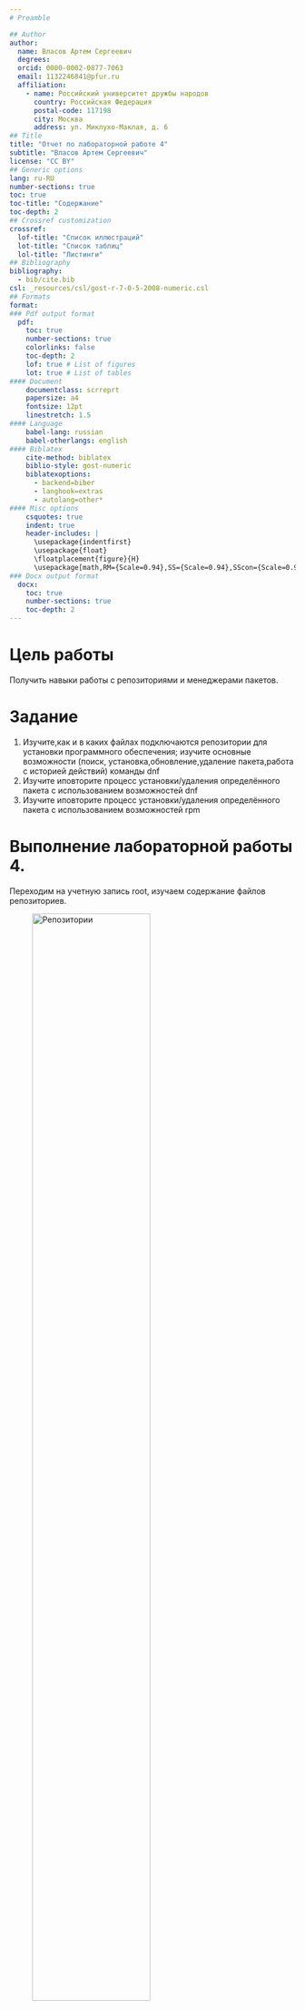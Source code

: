 ```yaml
---
# Preamble

## Author
author:
  name: Власов Артем Сергеевич
  degrees: 
  orcid: 0000-0002-0877-7063
  email: 1132246841@pfur.ru
  affiliation:
    - name: Российский университет дружбы народов
      country: Российская Федерация
      postal-code: 117198
      city: Москва
      address: ул. Миклухо-Маклая, д. 6
## Title
title: "Отчет по лабораторной работе 4"
subtitle: "Власов Артем Сергеевич"
license: "CC BY"
## Generic options
lang: ru-RU
number-sections: true
toc: true
toc-title: "Содержание"
toc-depth: 2
## Crossref customization
crossref:
  lof-title: "Список иллюстраций"
  lot-title: "Список таблиц"
  lol-title: "Листинги"
## Bibliography
bibliography:
  - bib/cite.bib
csl: _resources/csl/gost-r-7-0-5-2008-numeric.csl
## Formats
format:
### Pdf output format
  pdf:
    toc: true
    number-sections: true
    colorlinks: false
    toc-depth: 2
    lof: true # List of figures
    lot: true # List of tables
#### Document
    documentclass: scrreprt
    papersize: a4
    fontsize: 12pt
    linestretch: 1.5
#### Language
    babel-lang: russian
    babel-otherlangs: english
#### Biblatex
    cite-method: biblatex
    biblio-style: gost-numeric
    biblatexoptions:
      - backend=biber
      - langhook=extras
      - autolang=other*
#### Misc options
    csquotes: true
    indent: true
    header-includes: |
      \usepackage{indentfirst}
      \usepackage{float}
      \floatplacement{figure}{H}
      \usepackage[math,RM={Scale=0.94},SS={Scale=0.94},SScon={Scale=0.94},TT={Scale=MatchLowercase,FakeStretch=0.9},DefaultFeatures={Ligatures=Common}]{plex-otf}
### Docx output format
  docx:
    toc: true
    number-sections: true
    toc-depth: 2
---
```


# Цель работы

Получить навыки работы с репозиториями и менеджерами пакетов.

# Задание

1. Изучите,как и в каких файлах подключаются репозитории для установки программного обеспечения; изучите основные возможности (поиск, установка,обновление,удаление пакета,работа с историей действий) команды dnf
2. Изучите иповторите процесс установки/удаления определённого пакета с использованием возможностей dnf 
3. Изучите иповторите процесс установки/удаления определённого пакета с использованием возможностей rpm 

# Выполнение лабораторной работы 4.

Переходим на учетную запись root, изучаем содержание файлов репозиториев.

![Репозитории](image/1.png){#fig:001 width=70%}

Выводим список репозиториев.

![Список репозиториев](image/2.png){#fig:002 width=70%}

Видим информацию о трех репозиториях, их имя и идентификатор.

Выводим список всех пакетов, где есть слово user.

![Пакеты user](image/3.png){#fig:003 width=70%}

Здесь мы можем увидеть все пакеты для работы с пользователями, интерфейсами пользователей и безопасностью.

Установка и удаление nmap.

![Проверка пакета](image/4.png){#fig:004 width=70%}

![Установка пакета](image/5.png){#fig:005 width=70%}

Первая команда устанавливает только основной пакет nmap, вторая все пакеты, начинающиеся с nmap.

![Удаление пакета](image/6.png){#fig:006 width=70%}

![Удаление пакетов](image/7.png){#fig:007 width=70%}

Различие в командах такое же, как и при установке.

Получим список имеющихся групп пакетов и установим rpm.

![Список пакетов](image/9.png){#fig:009 width=70%}

![Установка rpm](image/10.png){#fig:010 width=70%}

![Удаление rpm](image/11.png){#fig:011 width=70%}

Работа с историей команды dnf и отменой действия.

![История и отмена команды](image/12.png){#fig:012 width=70%}

Работа с rpm (установка lynx)

![Установка lynx](image/13.png){#fig:013 width=70%}

Поиск и установка rpm пакета.

![Установка пакета](image/14.png){#fig:014 width=70%}

Получение информации о файлах пакета lynx.

![Файлы, файлы с документацией и тд.](image/15.png){#fig:015 width=70%}

![Перечень и месторасположение файлов конфигурации](image/16.png){#fig:016 width=70%}

![Перечень и месторасположение файлов конфигурации 2](image/17.png){#fig:017 width=70%}

![Расположение конфигурационных файлов и содержания скриптов](image/18.png){#fig:018 width=70%}

Удаляем пакет.

Работа с пакетом dnsmasq.

Установка пакета.

![Установка пакета dnsmasq](image/19.png){#fig:019 width=70%}

Затем повторяем все действия и смотрим информацию о пакете.

![1](image/20.png){#fig:020 width=70%}

![2](image/21.png){#fig:021 width=70%}

![3](image/22.png){#fig:022 width=70%}

![4](image/23.png){#fig:023 width=70%}

Выводим содержимое скриптов.

![Скрипты dnsmasq](image/24.png){#fig:024 width=70%}

Здесь можно увидеть какие действия выполняются при утсановке серверного ПО(установка, обновление)

Удаляем пакет.

![Удаление](image/25.png){#fig:025 width=70%}


#Контрольные вопросы

1.  Какая команда позволяет вам искать пакет rpm, содержащий файл useradd?
    dnf provides */useradd или rpm -qf /usr/sbin/useradd (если файл уже установлен)

2.  Какие команды вам нужно использовать, чтобы показать имя группы dnf, которая содержит инструменты безопасности и показывает, что находится в этой группе?
    dnf group list (для просмотра групп) и dnf group info "Имя_группы_безопасности"

3.  Какая команда позволяет вам установить rpm, который вы загрузили из Интернета и который не находится в репозиториях?
    dnf install /путь/к/файлу.rpm или rpm -i /путь/к/файлу.rpm

4.  Вы хотите убедиться, что пакет rpm, который вы загрузили, не содержит никакого опасного кода сценария. Какая команда позволяет это сделать?
    rpm --checksig /путь/к/файлу.rpm или rpm -K /путь/к/файлу.rpm

5.  Какая команда показывает всю документацию в rpm?
    rpm -qd имя_пакета

6.  Какая команда показывает, какому пакету rpm принадлежит файл?
    rpm -qf /путь/к/файлу

# Выводы

Мы получили навыки работы с репозиториями и менеджерами пакетов, выполнили задание и ответили на контрольные вопросы.


# Список литературы{.unnumbered}

::: {#refs}
:::

